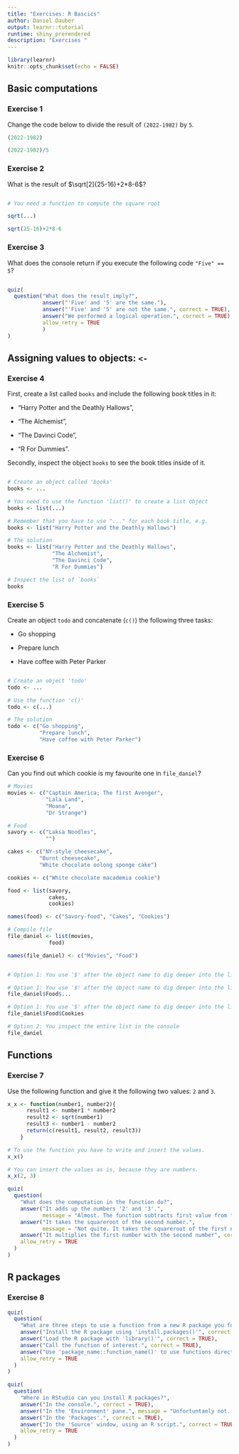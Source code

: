 ```yaml
---
title: "Exercises: R Bascics"
author: Daniel Dauber
output: learnr::tutorial
runtime: shiny_prerendered
description: "Exercises "
---
```


```r
library(learnr)
knitr::opts_chunk$set(echo = FALSE)
```

## Basic computations

### Exercise 1

Change the code below to divide the result of `(2022-1982)` by `5`.

```r
(2022-1982)
```

```r
(2022-1982)/5
```

### Exercise 2

What is the result of $\sqrt[2]{25-16}+2*8-6$?

```r

```

```r
# You need a function to compute the square root
```

```r
sqrt(...)
```

```r
sqrt(25-16)+2*8-6
```

### Exercise 3

What does the console return if you execute the following code `"Five" == 5`?

```r

```

```r
quiz(
  question("What does the result imply?",
           answer("'Five' and '5' are the same."),
           answer("'Five' and '5' are not the same.", correct = TRUE),
           answer("We performed a logical operation.", correct = TRUE),
           allow_retry = TRUE
           )
)
```

## Assigning values to objects: `<-`

### Exercise 4

First, create a list called `books` and include the following book titles in it:

-   "Harry Potter and the Deathly Hallows",

-   "The Alchemist",

-   "The Davinci Code",

-   "R For Dummies".

Secondly, inspect the object `books` to see the book titles inside of it.

```r

```

```r
# Create an object called 'books'
books <- ...
```

```r
# You need to use the function 'list()' to create a list object
books <- list(...)
```

```r
# Remember that you have to use "..." for each book title, e.g.
books <- list("Harry Potter and the Deathly Hallows")
```

```r
# The solution
books <- list("Harry Potter and the Deathly Hallows",
              "The Alchemist",
              "The Davinci Code",
              "R For Dummies")

# Inspect the list of `books`
books
```

### Exercise 5

Create an object `todo` and concatenate (`c()`) the following three tasks:

-   Go shopping

-   Prepare lunch

-   Have coffee with Peter Parker

```r

```

```r
# Create an object 'todo'
todo <- ...
```

```r
# Use the function 'c()'
todo <- c(...)
```

```r
# The solution
todo <- c("Go shopping",
          "Prepare lunch",
          "Have coffee with Peter Parker")
```

### Exercise 6

Can you find out which cookie is my favourite one in `file_daniel`?

```r
# Movies
movies <- c("Captain America; The first Avenger",
            "Lala Land",
            "Moana",
            "Dr Strange")

# Food
savory <- c("Laksa Noodles",
            "")

cakes <- c("NY-style cheesecake",
          "Burnt cheesecake",
          "White chocolate oolong sponge cake")

cookies <- c("White chocolate macademia cookie") 

food <- list(savory,
             cakes,
             cookies)

names(food) <- c("Savory-food", "Cakes", "Cookies")

# Compile file
file_daniel <- list(movies,
             food)

names(file_daniel) <- c("Movies", "Food")
```

```r

```

```r
# Option 1: You use '$' after the object name to dig deeper into the list
```

```r
# Option 1: You use '$' after the object name to dig deeper into the list
file_daniel$Food$...
```

```r
# Option 1: You use '$' after the object name to dig deeper into the list
file_daniel$Food$Cookies
```

```r
# Option 2: You inspect the entire list in the console
file_daniel
```

## Functions

### Exercise 7

Use the following function and give it the following two values: `2` and `3`.

```r
x_x <- function(number1, number2){
      result1 <- number1 * number2
      result2 <- sqrt(number1)
      result3 <- number1 - number2
      return(c(result1, result2, result3))
    }
```

```r
# To use the function you have to write and insert the values.
x_x()
```

```r
# You can insert the values as is, because they are numbers.
x_x(2, 3)
```

```r
quiz(
  question(
    "What does the computation in the function do?",
    answer("It adds up the numbers '2' and '3'.",
           message = "Almost. The function subtracts first value from the second."),
    answer("It takes the squareroot of the second number.",
           message = "Not quite. It takes the squareroot of the first number."),
    answer("It multiplies the first number with the second number", correct = TRUE),
    allow_retry = TRUE
  )
)
```

## R packages

### Exercise 8

```r
quiz(
  question(
    "What are three steps to use a function from a new R package you found on CRAN?",
    answer("Install the R package using 'install.packages()'", correct = TRUE),
    answer("Load the R package with 'library()'", correct = TRUE),
    answer("Call the function of interest.", correct = TRUE),
    answer("Use 'package_name::function_name()' to use functions directly after installation.", correct = TRUE),
    allow_retry = TRUE
  )
)
```

```r
quiz(
  question(
    "Where in RStudio can you install R packages?",
    answer("In the console.", correct = TRUE),
    answer("In the 'Environment' pane.", message = "Unfortuntaely not. You can only find objects in the 'Environment' pane."),
    answer("In the 'Packages'.", correct = TRUE),
    answer("In the 'Source' window, using an R script.", correct = TRUE),
    allow_retry = TRUE
  )
)

```
